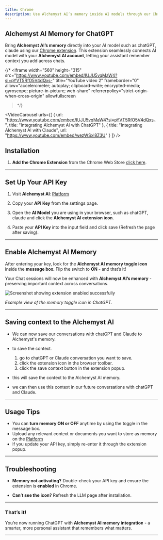 ```yaml
---
title: Chrome
description: Use Alchemyst AI’s memory inside AI models through our Chrome extension.
---
```


## Alchemyst AI Memory for ChatGPT

Bring **Alchemyst AI’s memory** directly into your AI model such as chatGPT, claude using our [Chrome extension](https://github.com/Alchemyst-ai/chrome-extension). This extension seamlessly connects AI model with your **Alchemyst AI account**, letting your assistant remember context you add across chats.

{/* <iframe
  width="560"
  height="315"
  src="https://www.youtube.com/embed/IUJU5vqMaW4?si=pYVT5RfO5V4dQxs-"
  title="YouTube video 2"
  frameborder="0"
  allow="accelerometer; autoplay; clipboard-write; encrypted-media; gyroscope; picture-in-picture; web-share"
  referrerpolicy="strict-origin-when-cross-origin"
  allowfullscreen
></iframe> */}

<VideoCarousel urls={[
  {
    url: "https://www.youtube.com/embed/IUJU5vqMaW4?si=pYVT5RfO5V4dQxs-",
    title: "Integrating Alchemyst AI with ChatGPT"
    },
    {
      title: "Integrating Alchemyst AI with Claude", url: "https://www.youtube.com/embed/wezWSxl8Z3U"
    }
  ]}
/>

## Installation

1. **Add the Chrome Extension**
    from the Chrome Web Store [click here](https://chromewebstore.google.com/detail/alchemyst-ai/aihninjmajjplfkgioojlgfdmagcmgkk).

---

## Set Up Your API Key

1. Visit **Alchemyst AI**: [Platform](https://platform.getalchemystai.com/settings)

2. Copy your **API Key** from the settings page.

3. Open the **AI Model** you are using in your browser, such as chatGPT, claude and click the **Alchemyst AI extension icon**.

4. Paste your **API Key** into the input field and click save (Refresh the page after saving).

---

## Enable Alchemyst AI Memory

After entering your key, look for the **Alchemyst AI memory toggle icon** inside the **message box**.
Flip the switch to **ON** - and that’s it!

Your Chat sessions will now be enhanced with **Alchemyst AI’s memory** - preserving important context across conversations.

<Frame>
  <img
    src="/images/gpt-extension-toggle.png"
    alt="Screenshot showing extension enabled successfully"
    style={{ borderRadius: "0.5rem" }}
  />
</Frame>

_Example view of the memory toggle icon in ChatGPT._

---

## Saving context to the Alchemyst AI

- We can now save our conversations with chatGPT and Claude to Alchemyst's memory.
- to save the context.
    1. go to chatGPT or Claude conversation you want to save.
    2. click the extension icon in the browser toolbar.
    3. click the save context button in the extension popup.

- this will save the context to the Alchemyst AI memory.
- we can then use this context in our future conversations with chatGPT and Claude.

---
## Usage Tips

- You can **turn memory ON or OFF** anytime by using the toggle in the message box.
- Upload any relevant context or documents you want to store as memory on the [Platform](https://platform.getalchemystai.com)
- If you update your API key, simply re-enter it through the extension popup.

---

## Troubleshooting

- **Memory not activating?**
  Double-check your API key and ensure the extension is **enabled** in Chrome.

- **Can’t see the icon?**
  Refresh the LLM page after installation.

---

### That’s it!

You’re now running ChatGPT with **Alchemyst AI memory integration** - a smarter, more personal assistant that remembers what matters.

---
